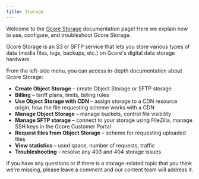 ---
title: Storage
---

Welcome to the [Gcore Storage](https://gcore.com/storage) documentation page! Here we explain how to use, configure, and troubleshoot Gcore Storage.

Gcore Storage is an S3 or SFTP service that lets you store various types of data (media files, logs, backups, etc.) on Gcore's digital data storage hardware.

From the left-side menu, you can access in-depth documentation about Gcore Storage:

  * **Create Object Storage** – create Object Storage or SFTP storage
  * **Billing** – tariff plans, limits, billing rules
  * **Use Object Storage with CDN** – assign storage to a CDN resource origin, how the file requesting scheme works with a CDN
  * **Manage Object Storage** – manage buckets, control file visibility
  * **Manage SFTP storage** – connect to your storage using FileZilla, manage SSH keys in the Gcore Customer Portal
  * **Request files from Object Storage** – scheme for requesting uploaded files
  * **View statistics** – used space, number of requests, traffic
  * **Troubleshooting** – resolve any 403 and 404 storage issues



If you have any questions or if there is a storage-related topic that you think we're missing, please leave a comment and our content team will address it.
